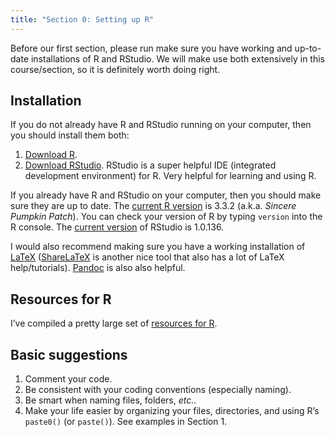 ```yaml
---
title: "Section 0: Setting up R"
---
```


Before our first section, please run make sure you have working and up-to-date installations of R and RStudio. We will make use both extensively in this course/section, so it is definitely worth doing right.

## Installation

If you do not already have R and RStudio running on your computer, then you should install them both:

1. [Download R](https://cran.r-project.org).
2. [Download RStudio](https://www.rstudio.com/products/rstudio/). RStudio is a super helpful IDE (integrated development environment) for R. Very helpful for learning and using R.

If you already have R and RStudio on your computer, then you should make sure they are up to date. The [current R version](https://cran.r-project.org) is 3.3.2 (a.k.a. _Sincere Pumpkin Patch_). You can check your version of R by typing `version` into the R console. The [current version](https://www.rstudio.com/products/rstudio/download/) of RStudio is 1.0.136.

I would also recommend making sure you have a working installation of [LaTeX](https://www.latex-project.org/get/) ([ShareLaTeX](https://www.sharelatex.com) is another nice tool that also has a lot of LaTeX help/tutorials). [Pandoc](http://pandoc.org) is also also helpful.

## Resources for R

I've compiled a pretty large set of [resources for R](resources.html).

## Basic suggestions

1. Comment your code.
2. Be consistent with your coding conventions (especially naming).
3. Be smart when naming files, folders, _etc._.
4. Make your life easier by organizing your files, directories, and using R's `paste0()` (or `paste()`). See examples in Section 1.
